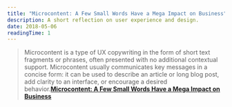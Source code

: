 ```yaml
---
title: "Microcontent: A Few Small Words Have a Mega Impact on Business"
description: A short reflection on user experience and design.
date: 2018-05-06
readingTime: 1
---
```


> Microcontent is a type of UX copywriting in the form of short text fragments or phrases, often presented with no additional contextual support.
Microcontent usually communicates key messages in a concise form: it can be used to describe an article or long blog post, add clarity to an interface, or encourage a desired behavior.**[Microcontent: A Few Small Words Have a Mega Impact on Business](https://www.nngroup.com/articles/microcontent-how-to-write-headlines-page-titles-and-subject-lines/)**